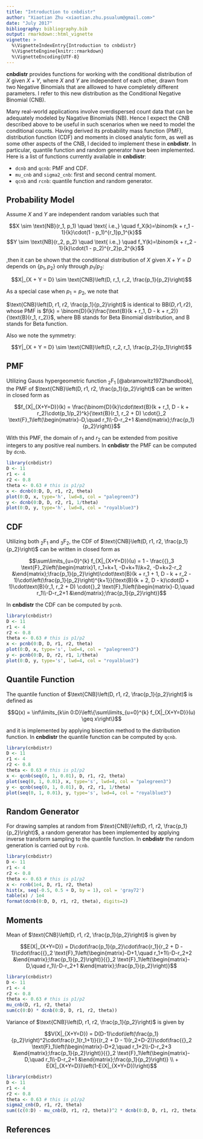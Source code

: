 ---
title: "Introduction to cnbdistr"
author: "Xiaotian Zhu <xiaotian.zhu.psualum@gmail.com>"
date: "July 2017"
bibliography: bibliography.bib
output: rmarkdown::html_vignette
vignette: >
  %\VignetteIndexEntry{Introduction to cnbdistr}
  %\VignetteEngine{knitr::rmarkdown}
  %\VignetteEncoding{UTF-8}
---

**cnbdistr** provides functions for working with the conditional distribution of $X$ given $X + Y$, where $X$ and $Y$ are independent of each other, drawn from two Negative Binomials that are alllowed to have completely different parameters. I refer to this new distribution as the Conditional Negative Binomial ($\text{CNB}$).

Many real-world applications involve overdispersed count data that can be adequately modeled by Nagative Binomials ($\text{NB}$). Hence I expect the $\text{CNB}$ described above to be useful in such scenarios when we need to model the conditional counts. Having derived its probability mass function (PMF), distribution function (CDF) and moments in closed analytic form, as well as some other aspects of the $\text{CNB}$, I decided to implement these in **cnbdistr**. In particular, quantile function and random generator have been implemented. Here is a list of functions currently available in **cnbdistr**:

- `dcnb` and `qcnb`: PMF and CDF.
- `mu_cnb` and `sigma2_cnb`: first and second central moment.
- `qcnb` and `rcnb`: quantile function and random generator.

## Probability Model

Assume $X$ and $Y$ are independent random variables such that

$$X \sim \text{NB}(r_1, p_1) \quad \text{ i.e.,} \quad f_X(k)=\binom{k + r_1 - 1}{k}\cdot(1 - p_1)^{r_1}p_1^{k}$$
$$Y \sim \text{NB}(r_2, p_2) \quad \text{ i.e.,} \quad f_Y(k)=\binom{k + r_2 - 1}{k}\cdot(1 - p_2)^{r_2}p_2^{k}$$

,then it can be shown that the conditional distribution of $X$ given $X + Y = D$ depends on $\{p_1, p_2\}$ only through $p_1/p_2$:

$$X|_{X + Y = D} \sim \text{CNB}\left(D, r_1, r_2, \frac{p_1}{p_2}\right)$$

As a special case when $p_1 = p_2$, we note that

$\text{CNB}\left(D, r1, r2, \frac{p_1}{p_2}\right)$ is identical to $\text{BB}(D, r1, r2)$, whose PMF is $f(k) = \binom{D}{k}\frac{\text{B}(k + r_1, D - k + r_2)}{\text{B}(r_1, r_2)}$, where $\text{BB}$ stands for Beta Binomial distribution, and $\text{B}$ stands for Beta function.

Also we note the symmetry:

$$Y|_{X + Y = D} \sim \text{CNB}\left(D, r_2, r_1, \frac{p_2}{p_1}\right)$$

## PMF

Utilizing Gauss hypergeometric function ${}_2 \text{F}_1$ [@abramowitz1972handbook], the PMF of $\text{CNB}\left(D, r1, r2, \frac{p_1}{p_2}\right)$ can be written in closed form as

$$f_{X|_{X+Y=D}}(k) = \frac{\binom{D}{k}\cdot\text{B}(k + r_1, D - k + r_2)\cdot(p_1/p_2)^k}{\text{B}(r_1, r_2 + D)
\cdot{}_2 \text{F}_1\left(\begin{matrix}-D,\quad r_1\\-D-r_2+1
&\end{matrix};\frac{p_1}{p_2}\right)}$$

With this PMF, the domain of $r_1$ and $r_2$ can be extended from positive integers to any positive real numbers. In **cnbdistr** the PMF can be computed by `dcnb`.

```{r, fig.show='hold', dpi=110}
library(cnbdistr)
D <- 11
r1 <- 4
r2 <- 0.8
theta <- 0.63 # this is p1/p2
x <- dcnb(0:D, D, r1, r2, theta)
plot(0:D, x, type='h', lwd=8, col = "palegreen3")
y <- dcnb(0:D, D, r2, r1, 1/theta)
plot(0:D, y, type='h', lwd=8, col = "royalblue3")
```

## CDF

Utilizing both ${}_2 \text{F}_1$ and ${}_3 \text{F}_2$, the CDF of $\text{CNB}\left(D, r1, r2, \frac{p_1}{p_2}\right)$ can be written in closed form as

$$\sum\limits_{u=0}^{k} f_{X|_{X+Y=D}}(u) = 1 - \frac{{}_3 \text{F}_2\left(\begin{matrix}1, r_1+k+1, -D+k+1\\k+2, -D+k+2-r_2
&\end{matrix};\frac{p_1}{p_2}\right)\cdot\text{B}(k + r_1 + 1, D - k + r_2 - 1)\cdot\left(\frac{p_1}{p_2}\right)^{k+1}}{\text{B}(k + 2, D - k)\cdot(D + 1)\cdot\text{B}(r_1, r_2 + D)
\cdot{}_2 \text{F}_1\left(\begin{matrix}-D,\quad r_1\\-D-r_2+1
&\end{matrix};\frac{p_1}{p_2}\right)}$$

In **cnbdistr** the CDF can be computed by `pcnb`.

```{r, fig.show='hold', dpi=110}
library(cnbdistr)
D <- 11
r1 <- 4
r2 <- 0.8
theta <- 0.63 # this is p1/p2
x <- pcnb(0:D, D, r1, r2, theta)
plot(0:D, x, type='s', lwd=4, col = "palegreen3")
y <- pcnb(0:D, D, r2, r1, 1/theta)
plot(0:D, y, type='s', lwd=4, col = "royalblue3")
```

## Quantile Function

The quantile function of $\text{CNB}\left(D, r1, r2, \frac{p_1}{p_2}\right)$ is defined as

$$Q(x) = \inf\limits_{k\in 0:D}\left\{\sum\limits_{u=0}^{k} f_{X|_{X+Y=D}}(u) \geq x\right\}$$

and it is implemented by applying bisection method to the distribution function. In **cnbdistr** the quantile function can be computed by `qcnb`.

```{r, fig.show='hold', dpi=110}
library(cnbdistr)
D <- 11
r1 <- 4
r2 <- 0.8
theta <- 0.63 # this is p1/p2
x <- qcnb(seq(0, 1, 0.01), D, r1, r2, theta)
plot(seq(0, 1, 0.01), x, type='s', lwd=4, col = "palegreen3")
y <- qcnb(seq(0, 1, 0.01), D, r2, r1, 1/theta)
plot(seq(0, 1, 0.01), y, type='s', lwd=4, col = "royalblue3")
```

## Random Generator

For drawing samples at random from $\text{CNB}\left(D, r1, r2, \frac{p_1}{p_2}\right)$, a random generator has been implemented by applying inverse transform sampling to the quantile function. In **cnbdistr** the random generation is carried out by `rcnb`.

```{r, fig.show='hold', out.width='64%', dpi=300, fig.align='center'}
library(cnbdistr)
D <- 11
r1 <- 4
r2 <- 0.8
theta <- 0.63 # this is p1/p2
x <- rcnb(1e4, D, r1, r2, theta)
hist(x, seq(-0.5, 0.5 + D, by = 1), col = 'gray72')
table(x) / 1e4
format(dcnb(0:D, D, r1, r2, theta), digits=2)
```

## Moments

Mean of $\text{CNB}\left(D, r1, r2, \frac{p_1}{p_2}\right)$ is given by

$$E(X|_{X+Y=D}) = D\cdot\frac{p_1}{p_2}\cdot\frac{r_1}{r_2 + D - 1}\cdot\frac{{}_2 \text{F}_1\left(\begin{matrix}-D+1,\quad r_1+1\\-D-r_2+2
&\end{matrix};\frac{p_1}{p_2}\right)}{{}_2 \text{F}_1\left(\begin{matrix}-D,\quad r_1\\-D-r_2+1
&\end{matrix};\frac{p_1}{p_2}\right)}$$

```{r, fig.show='hold', dpi=110}
library(cnbdistr)
D <- 11
r1 <- 4
r2 <- 0.8
theta <- 0.63 # this is p1/p2
mu_cnb(D, r1, r2, theta)
sum(c(0:D) * dcnb(0:D, D, r1, r2, theta))
```

Variance of $\text{CNB}\left(D, r1, r2, \frac{p_1}{p_2}\right)$ is given by

$$V(X|_{X+Y=D}) = D(D-1)\cdot\left(\frac{p_1}{p_2}\right)^2\cdot\frac{r_1(r_1+1)}{(r_2 + D - 1)(r_2+D-2)}\cdot\frac{{}_2 \text{F}_1\left(\begin{matrix}-D+2,\quad r_1+2\\-D-r_2+3
&\end{matrix};\frac{p_1}{p_2}\right)}{{}_2 \text{F}_1\left(\begin{matrix}-D,\quad r_1\\-D-r_2+1
&\end{matrix};\frac{p_1}{p_2}\right)} \\ + E(X|_{X+Y=D})\left(1-E(X|_{X+Y=D})\right)$$

```{r, fig.show='hold', dpi=110}
library(cnbdistr)
D <- 11
r1 <- 4
r2 <- 0.8
theta <- 0.63 # this is p1/p2
sigma2_cnb(D, r1, r2, theta)
sum((c(0:D) - mu_cnb(D, r1, r2, theta))^2 * dcnb(0:D, D, r1, r2, theta))
```


<!-- You can write math expressions, e.g. $Y = X\beta + \epsilon$, footnotes^[A footnote here.], and tables, e.g. using `knitr::kable()`. -->

<!-- ```{r, echo=FALSE, results='asis'} -->
<!-- knitr::kable(head(mtcars, 10)) -->
<!-- ``` -->

<!-- Also a quote using `>`: -->

<!-- > "He who gives up [code] safety for [code] speed deserves neither." -->
<!-- ([via](https://twitter.com/hadleywickham/status/504368538874703872)) -->

## References


